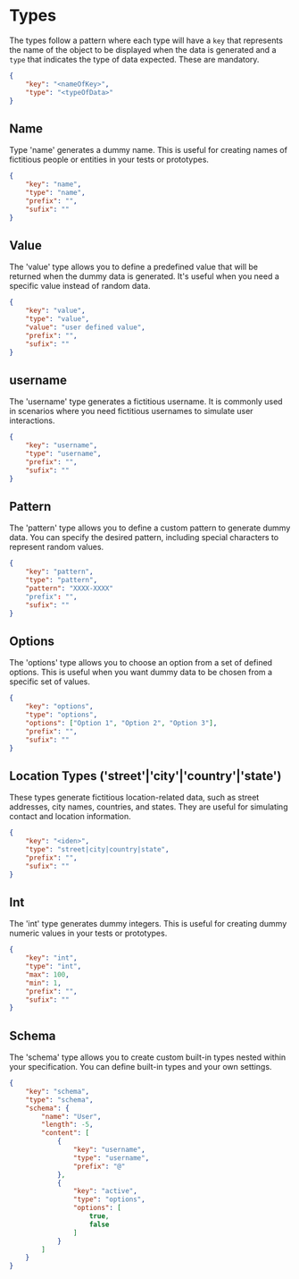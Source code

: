 # Types

The types follow a pattern where each type will have a `key` that represents the name of the object to be displayed when the data is generated and a `type` that indicates the type of data expected. These are mandatory.

```json showLineNumbers copy filename="default body"
{
    "key": "<nameOfKey>",
    "type": "<typeOfData>"
}
```

## Name

Type 'name' generates a dummy name. This is useful for creating names of fictitious people or entities in your tests or prototypes.

```json showLineNumbers copy filename="name type"
{
    "key": "name",
    "type": "name",
    "prefix": "",
    "sufix": ""
}
```

## Value

The 'value' type allows you to define a predefined value that will be returned when the dummy data is generated. It's useful when you need a specific value instead of random data.

```json showLineNumbers copy filename="value type"
{
    "key": "value",
    "type": "value",
    "value": "user defined value",
    "prefix": "",
    "sufix": ""
}
```

## username

The 'username' type generates a fictitious username. It is commonly used in scenarios where you need fictitious usernames to simulate user interactions.

```json showLineNumbers copy filename="username type"
{
    "key": "username",
    "type": "username",
    "prefix": "",
    "sufix": ""
}
```

## Pattern

The 'pattern' type allows you to define a custom pattern to generate dummy data. You can specify the desired pattern, including special characters to represent random values.

```json showLineNumbers copy filename="pattern type"
{
    "key": "pattern",
    "type": "pattern",
    "pattern": "XXXX-XXXX"
    "prefix": "",
    "sufix": ""
}
```

## Options

The 'options' type allows you to choose an option from a set of defined options. This is useful when you want dummy data to be chosen from a specific set of values.

```json showLineNumbers copy filename="options type"
{
    "key": "options",
    "type": "options",
    "options": ["Option 1", "Option 2", "Option 3"],
    "prefix": "",
    "sufix": ""
}
```

## Location Types ('street'|'city'|'country'|'state')

These types generate fictitious location-related data, such as street addresses, city names, countries, and states. They are useful for simulating contact and location information.

```json showLineNumbers copy filename="street|city|country|state type"
{
    "key": "<iden>",
    "type": "street|city|country|state",
    "prefix": "",
    "sufix": ""
}
```

## Int

The 'int' type generates dummy integers. This is useful for creating dummy numeric values in your tests or prototypes.

```json showLineNumbers copy filename="int type"
{
    "key": "int",
    "type": "int",
    "max": 100,
    "min": 1,
    "prefix": "",
    "sufix": ""
}
```

## Schema

The 'schema' type allows you to create custom built-in types nested within your specification. You can define built-in types and your own settings.

```json showLineNumbers copy filename="schema type"
{
    "key": "schema",
    "type": "schema",
    "schema": {
        "name": "User",
        "length": -5,
        "content": [
            {
                "key": "username",
                "type": "username",
                "prefix": "@"
            },
            {
                "key": "active",
                "type": "options",
                "options": [
                    true,
                    false
                ]
            }
        ]
    }
}
```